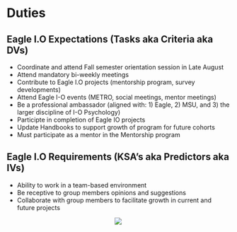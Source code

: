 # Duties {#duties}

## Eagle I.O Expectations (Tasks aka Criteria aka DVs)
+ Coordinate and attend Fall semester orientation session in Late August
+ Attend mandatory bi-weekly meetings 
+ Contribute to Eagle I.O projects (mentorship program, survey developments)
+ Attend Eagle I-O events (METRO, social meetings, mentor meetings) 
+ Be a professional ambassador (aligned with: 1) Eagle, 2) MSU, and 3) the larger discipline of I-O Psychology)
+ Participte in completion of Eagle IO projects
+ Update Handbooks to support growth of program for future cohorts
+ Must participate as a mentor in the Mentorship program

## Eagle I.O Requirements (KSA’s aka Predictors aka IVs)
+ Ability to work in a team-based environment 
+ Be receptive to group members opinions and suggestions
+ Collaborate with group members to facilitate growth in current and future projects

<center>
![](images/IVDV.PNG)
</center> 

